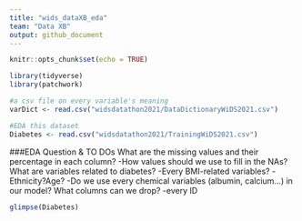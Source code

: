 ```yaml
---
title: "wids_dataXB_eda"
team: "Data XB"
output: github_document
---
```


```r
knitr::opts_chunk$set(echo = TRUE)
```

```r
library(tidyverse)
library(patchwork)
```

```r
#a csv file on every variable's meaning
varDict <- read.csv("widsdatathon2021/DataDictionaryWiDS2021.csv") 

#EDA this dataset
Diabetes <- read.csv("widsdatathon2021/TrainingWiDS2021.csv") 

```

###EDA Question & TO DOs
What are the missing values and their percentage in each column?
  -How values should we use to fill in the NAs?
What are variables related to diabetes?
  -Every BMI-related variables?
  -Ethnicity?Age?
  -Do we use every chemical variables (albumin, calcium...) in our model?
What columns can we drop? 
  -every ID

```r
glimpse(Diabetes)
```
